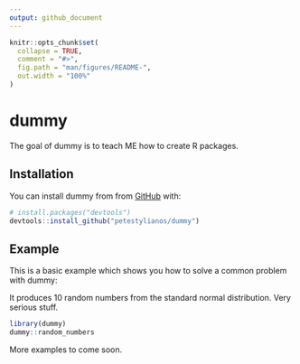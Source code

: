 ```yaml
---
output: github_document
---
```


<!-- README.md is generated from README.Rmd. Please edit that file -->

```r
knitr::opts_chunk$set(
  collapse = TRUE,
  comment = "#>",
  fig.path = "man/figures/README-",
  out.width = "100%"
)
```

# dummy

<!-- badges: start -->
<!-- badges: end -->

The goal of dummy is to teach ME how to create R packages.

## Installation


You can install dummy from  from [GitHub](https://github.com/) with:

``` r
# install.packages("devtools")
devtools::install_github("petestylianos/dummy")
```
## Example

This is a basic example which shows you how to solve a common problem with dummy:

It produces 10 random numbers from the standard normal distribution. Very serious stuff. 

```r
library(dummy)
dummy::random_numbers
```

More examples to come soon.


